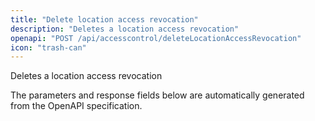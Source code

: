 ```yaml
---
title: "Delete location access revocation"
description: "Deletes a location access revocation"
openapi: "POST /api/accesscontrol/deleteLocationAccessRevocation"
icon: "trash-can"
---
```


Deletes a location access revocation

<Note>
The parameters and response fields below are automatically generated from the OpenAPI specification.
</Note>
